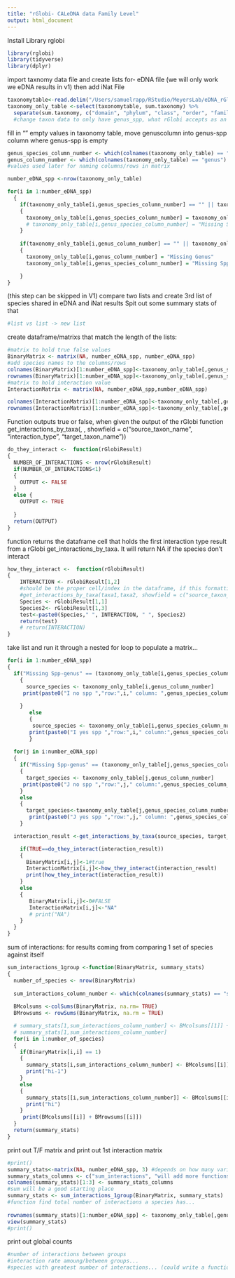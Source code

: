 ```yaml
---
title: "rGlobi- CALeDNA data Family Level"
output: html_document
---
```

Install Library rglobi
```r
library(rglobi)
library(tidyverse)
library(dplyr)
```

import taxnomy data file and create lists for- eDNA file (we will only work we eDNA results in v1) then add iNat File
```r
taxonomytable<-read.delim("/Users/samuelrapp/RStudio/MeyersLab/eDNA_rGlobi/LA_river_data/LA_river_X12S_ASV_sum_by_taxonomy_70_dc_ed_min5_LA_river_X12S_ASV_sum_by_taxonomy_70_dc_ed_min5.txt")
taxonomy_only_table <-select(taxonomytable, sum.taxonomy) %>% 
  separate(sum.taxonomy, c("domain", "phylum", "class", "order", "family", "genus", "genus species"), sep = ";",remove=FALSE)
  #change taxon data to only have genus_spp, what rGlobi accepts as an argument
```

fill in "" empty values in taxonomy table, move genuscolumn into genus-spp column where genus-spp is empty
```r
genus_species_column_number <- which(colnames(taxonomy_only_table) == "genus species")
genus_column_number <- which(colnames(taxonomy_only_table) == "genus")
#values used later for naming columns/rows in matrix

number_eDNA_spp <-nrow(taxonomy_only_table)

for(i in 1:number_eDNA_spp)
  {
    if(taxonomy_only_table[i,genus_species_column_number] == "" || taxonomy_only_table[i,genus_species_column_number] == "NA")
    {
      taxonomy_only_table[i,genus_species_column_number] = taxonomy_only_table[i,genus_column_number]
      # taxonomy_only_table[i,genus_species_column_number] = "Missing Spp-genus"
    }
  
    if(taxonomy_only_table[i,genus_column_number] == "" || taxonomy_only_table[i, genus_column_number] == "NA")
    {
      taxonomy_only_table[i,genus_column_number] = "Missing Genus"
      taxonomy_only_table[i,genus_species_column_number] = "Missing Spp-genus"

    }
}

```


(this step can be skipped in V1)
compare two lists and create 3rd list of species shared in eDNA and iNat results 
Spit out some summary stats of that 
```r
#list vs list -> new list
```


create dataframe/matrixs that match the length of the lists:
```r
#matrix to hold true false values
BinaryMatrix <- matrix(NA, number_eDNA_spp, number_eDNA_spp)
#add species names to the columns/rows 
colnames(BinaryMatrix)[1:number_eDNA_spp]<-taxonomy_only_table[,genus_species_column_number]
rownames(BinaryMatrix)[1:number_eDNA_spp]<-taxonomy_only_table[,genus_species_column_number]
#matrix to hold interaction value 
InteractionMatrix <- matrix(NA, number_eDNA_spp,number_eDNA_spp)

colnames(InteractionMatrix)[1:number_eDNA_spp]<-taxonomy_only_table[,genus_species_column_number]
rownames(InteractionMatrix)[1:number_eDNA_spp]<-taxonomy_only_table[,genus_species_column_number]
```


Function outputs true or false, when given the output of the rGlobi function get_interactions_by_taxa(, , showfield = c("source_taxon_name", "interaction_type", "target_taxon_name"))
```r
do_they_interact <-  function(rGlobiResult)
{
  NUMBER_OF_INTERACTIONS <- nrow(rGlobiResult)
  if(NUMBER_OF_INTERACTIONS<1)
  {
    OUTPUT <- FALSE
  }
  else {
    OUTPUT <- TRUE
    
  }
  return(OUTPUT)
}
```

function returns the dataframe cell that holds the first interaction type result from a rGlobi get_interactions_by_taxa. It will return NA if the species don't interact
```r
how_they_interact <-  function(rGlobiResult)
{
    INTERACTION <- rGlobiResult[1,2] 
    #should be the proper cell/index in the dataframe, if this formatting is used
    #get_interactions_by_taxa(taxa1,taxa2, showfield = c("source_taxon_name", "interaction_type", "target_taxon_name"), otherkeys = list("limit"=1)) 
    Species <- rGlobiResult[1,1]
    Species2<- rGlobiResult[1,3]
    test<-paste0(Species," ", INTERACTION, " ", Species2)
    return(test)
    # return(INTERACTION)
}
```


take list and run it through a nested for loop to populate a matrix...
```r
for(i in 1:number_eDNA_spp)
{
  if("Missing Spp-genus" == (taxonomy_only_table[i,genus_species_column_number])) #no genus-species value
    {
      source_species <- taxonomy_only_table[i,genus_column_number]
     print(paste0("I no spp ","row:",i," column: ",genus_species_column_number, source_species))
      
    }
       else
       {
        source_species <- taxonomy_only_table[i,genus_species_column_number]
       print(paste0("I yes spp ","row:",i," column:",genus_species_column_number))
       }
  
  for(j in i:number_eDNA_spp)
  {
    if("Missing Spp-genus" == (taxonomy_only_table[j,genus_species_column_number]))
    {
      target_species <- taxonomy_only_table[j,genus_column_number]
     print(paste0("J no spp ","row:",j," column:",genus_species_column_number, target_species))
    }
    else
    {
      target_species<-taxonomy_only_table[j,genus_species_column_number]
       print(paste0("J yes spp ","row:",j," column: ",genus_species_column_number))
    }

  interaction_result <-get_interactions_by_taxa(source_species, target_species, showfield = c("source_taxon_name", "interaction_type", "target_taxon_name"), otherkeys = list("limit"=1)) 

    if(TRUE==do_they_interact(interaction_result))
    {
      BinaryMatrix[i,j]<-1#true
      InteractionMatrix[i,j]<-how_they_interact(interaction_result)
      print(how_they_interact(interaction_result))
    }
    else
    {
       BinaryMatrix[i,j]<-0#FALSE
       InteractionMatrix[i,j]<-"NA"
       # print("NA")
    }
  }
}


```

sum of interactions: for results coming from comparing 1 set of species against itself
```r
sum_interactions_1group <-function(BinaryMatrix, summary_stats)
{
  number_of_species <- nrow(BinaryMatrix)
  
  sum_interactions_column_number <- which(colnames(summary_stats) == "sum_interactions")
  
  BMcolsums <-colSums(BinaryMatrix, na.rm= TRUE) 
  BMrowsums <- rowSums(BinaryMatrix, na.rm = TRUE)

  # summary_stats[1,sum_interactions_column_number] <- BMcolsums[[1]] + BMrowsums[[1]]
  # summary_stats[1,sum_interactions_column_number]
  for(i in 1:number_of_species)
  {
    if(BinaryMatrix[i,i] == 1)    
    {
      summary_stats[i,sum_interactions_column_number] <- BMcolsums[[i]] + BMrowsums[[i]] - 1
      print("hi-1")
    }
    else
    {
      summary_stats[[i,sum_interactions_column_number]] <- BMcolsums[[i]] + BMrowsums[[i]]
      print("hi")
    }
     print(BMcolsums[[i]] + BMrowsums[[i]])
  }
  return(summary_stats) 
}

```


print out T/F matrix and print out 1st interaction matrix
```r
#print()
summary_stats<-matrix(NA, number_eDNA_spp, 3) #depends on how many variables we want to work with,
summary_stats_columns <- c("sum_interactions", "will add more functions later", "extra column")
colnames(summary_stats)[1:3] <- summary_stats_columns
#sum will be a good starting place
summary_stats <- sum_interactions_1group(BinaryMatrix, summary_stats)
#function find total number of interactions a species has...
 
rownames(summary_stats)[1:number_eDNA_spp] <- taxonomy_only_table[,genus_species_column_number]
view(summary_stats)
#print()
```

print out global counts
```r
#number of interactions between groups
#interaction rate amoung/between groups...
#species with greatest number of interactions... (could write a function that reads a t/f matrix easily)
```


































